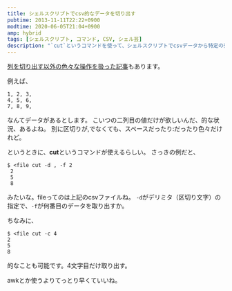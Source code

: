 ---
title: シェルスクリプトでcsv的なデータを切り出す
pubtime: 2013-11-11T22:22+0900
modtime: 2020-06-05T21:04+0900
amp: hybrid
tags: [シェルスクリプト, コマンド, CSV, シェル芸]
description: "`cut`というコマンドを使って、シェルスクリプトでcsvデータから特定の列を切り出す方法の解説です。"
---

<PS date="2020-06-05" level={1}>

[列を切り出す以外の色々な操作を扱った記事](/blog/2015/04/shell-handling-csv)もあります。

</PS>


例えば、
``` csv
1, 2, 3,
4, 5, 6,
7, 8, 9,
```
なんてデータがあるとします。
こいつの二列目の値だけが欲しいんだ、的な状況、あるよね。
別に区切りが,でなくても、スペースだったり:だったり色々だけれど。

というときに、**cut**というコマンドが使えるらしい。
さっきの例だと、
``` shell
$ <file cut -d , -f 2
 2
 5
 8
```
みたいな。fileってのは上記のcsvファイルね。
`-d`がデリミタ（区切り文字）の指定で、`-f`が何番目のデータを取り出すか。

ちなみに、
``` shell
$ <file cut -c 4
2
5
8
```
的なことも可能です。4文字目だけ取り出す。

awkとか使うよりてっとり早くていいね。

